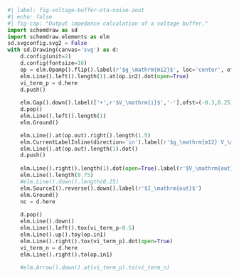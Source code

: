```python
#| label: fig-voltage-buffer-ota-noise-zout
#| echo: false
#| fig-cap: "Output impedance calculation of a voltage buffer."
import schemdraw as sd
import schemdraw.elements as elm
sd.svgconfig.svg2 = False
with sd.Drawing(canvas='svg') as d:
    d.config(unit=2)
    d.config(fontsize=16)
    op = elm.Opamp().flip().label(r'$g_\mathrm{m12}$', loc='center', ofst=0)
    elm.Line().left().length(1).at(op.in2).dot(open=True)
    vi_term_p = d.here
    d.push()
    
    elm.Gap().down().label(['+',r'$V_\mathrm{i}$','-'],ofst=(-0.3,0.25))
    d.pop()
    elm.Line().left().length(1)
    elm.Ground()

    elm.Line().at(op.out).right().length(1.5)
    elm.CurrentLabelInline(direction='in').label(r'$g_\mathrm{m12} V_\mathrm{i}$')
    elm.Line().at(op.out).length(1).dot()
    d.push()
    
    elm.Line().right().length(1).dot(open=True).label(r'$V_\mathrm{out}$','top',ofst=(0.5,.25))
    elm.Line().length(0.75)
    #elm.Line().down().length(0.25)
    elm.SourceI().reverse().down().label(r'$I_\mathrm{out}$')
    elm.Ground()
    nc = d.here
    
    d.pop()
    elm.Line().down()
    elm.Line().left().tox(vi_term_p-0.5)
    elm.Line().up().toy(op.in1)
    elm.Line().right().tox(vi_term_p).dot(open=True)
    vi_term_n = d.here
    elm.Line().right().to(op.in1)
    
    #elm.Arrow().down().at(vi_term_p).to(vi_term_n)
```
